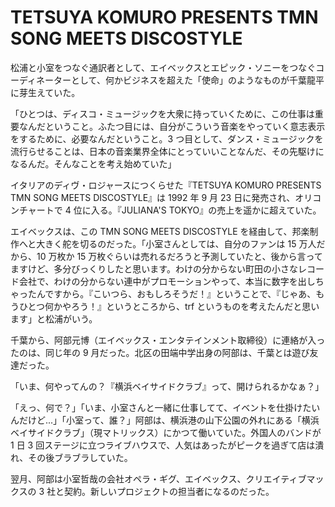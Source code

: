 # TETSUYA KOMURO PRESENTS TMN SONG MEETS DISCOSTYLE

松浦と小室をつなぐ通訳者として、エイベックスとエピック・ソニーをつなぐコーディネーターとして、何かビジネスを超えた「使命」のようなものが千葉龍平に芽生えていた。

「ひとつは、ディスコ・ミュージックを大衆に持っていくために、この仕事は重要なんだということ。ふたつ目には、自分がこういう音楽をやっていく意志表示をするために、必要なんだということ。3 つ目として、ダンス・ミュージックを流行らせることは、日本の音楽業界全体にとっていいことなんだ、その先駆けになるんだ。そんなことを考え始めていた」

イタリアのディヴ・ロジャースにつくらせた『TETSUYA KOMURO PRESENTS TMN SONG MEETS DISCOSTYLE』は 1992 年 9 月 23 日に発売され、オリコンチャートで 4 位に入る。『JULIANA'S TOKYO』の売上を遥かに超えていた。

エイベックスは、この TMN SONG MEETS DISCOSTYLE を経由して、邦楽制作へと大きく舵を切るのだった。「小室さんとしては、自分のファンは 15 万人だから、10 万枚か 15 万枚ぐらいは売れるだろうと予測していたと、後から言ってますけど、多分びっくりしたと思います。わけの分からない町田の小さなレコード会社で、わけの分からない連中がプロモーションやって、本当に数字を出しちゃったんですから。『こいつら、おもしろそうだ！』ということで、『じゃあ、もうひとつ何かやろう！』というところから、trf というものを考えたんだと思います」と松浦がいう。

千葉から、阿部元博（エイベックス・エンタテインメント取締役）に連絡が入ったのは、同じ年の 9 月だった。北区の田端中学出身の阿部は、千葉とは遊び友達だった。

「いま、何やってんの？『横浜ベイサイドクラブ』って、開けられるかなぁ？」

「えっ、何で？」「いま、小室さんと一緒に仕事してて、イベントを仕掛けたいんだけど...」「小室って、誰？」阿部は、横浜港の山下公園の外れにある「横浜ベイサイドクラブ」（現マトリックス）にかつて働いていた。外国人のバンドが 1 日 3 回ステージに立つライブハウスで、人気はあったがピークを過ぎて店は潰れ、その後ブラブラしていた。

翌月、阿部は小室哲哉の会社オペラ・ギグ、エイベックス、クリエイティブマックスの 3 社と契約。新しいプロジェクトの担当者になるのだった。
